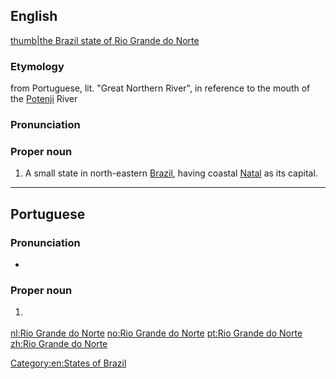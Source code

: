 ==English==
{{wikipedia}}
[[file:Brazil State RioGrandedoNorte.svg|thumb|the Brazil state of Rio Grande do Norte]]
===Etymology===
from Portuguese, lit. "Great Northern River", in reference to the mouth of the [[Potenji]] River
===Pronunciation===
{{rfp||en}}
===Proper noun===
{{en-proper noun|head=[[Rio]] [[Grande]] [[do]] [[Norte]]}}

# A small state in north-eastern [[Brazil]], having coastal [[Natal]] as its capital.

[[Category:en:States of Brazil]]

----

==Portuguese==

===Pronunciation===
* {{a|Brazil}} {{IPA|/ˈʁiw ˈɡɾɐ̃.d͡ʒi du ˈnɔʁ.t͡ʃi/|lang=pt}}

===Proper noun===
{{pt-proper noun|m}}

# {{l|en|Rio Grande do Norte}} {{gloss|a state in north-eastern Brazil}}

{{catlangcode|pt|States of Brazil}}

[[nl:Rio Grande do Norte]]
[[no:Rio Grande do Norte]]
[[pt:Rio Grande do Norte]]
[[zh:Rio Grande do Norte]]